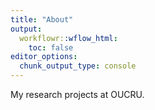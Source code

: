 ```yaml
---
title: "About"
output:
  workflowr::wflow_html:
    toc: false
editor_options:
  chunk_output_type: console
---
```


My research projects at OUCRU.
